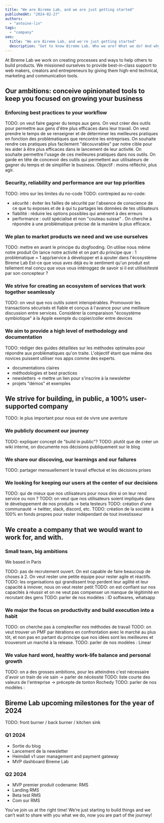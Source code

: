 ```yaml
---
title: "We are Bireme Lab, and we are just getting started"
publishedAt: "2024-02-27"
authors:
  - "antoine-lin"
tags:
  - "company"
seo:
  title: "We are Bireme Lab, and we're just getting started"
  description: "Get to know Bireme Lab. Who we are? What we do? And why we do it? Learn about our mission, vision, and values and meet the team behind the project."
---
```


At Bireme Lab we work on creating processes and ways to help others to build products. We missioned ourselves to provide best-in-class support to web makers, creators and entrepreneurs by giving them high-end technical, marketing and communication tools.

## Our ambitions: conceive opinionated tools to keep you focused on growing your business

### Enforcing best practices to your workflow

TODO: on veut faire gagner du temps aux gens. On veut créer des outils pour permettre aux gens d'être plus efficaces dans leur travail. On veut prendre le temps de se renseigner et de déterminer les meilleures pratiques en fonction des problématiques que rencontre les entreprises. On souhaite rendre
ces pratiques plus facilement "découvrables" par notre cible pour les aider à être plus efficaces dans le lancement de leur activité. On souhaite permettre l'usage de ces meilleures pratiques dans nos outils.
On garde en tête de concevoir des outils qui permettent aux utilisateurs de gagner du temps et de simplifier le business. Objectif : moins réfléchir, plus agir.

### Security, reliability and performance are our top priorities

TODO: intro sur les limites du no-code
TODO: contrepied au no-code:
- sécurité : éviter les failles de sécurité par l'absence de conscience de ce que tu exposes et de à qui tu partages les données de tes utilisateurs
- fiabilité : réduire les options possibles qui amènent à des erreurs
- performance : outil spécialisé et non "couteau suisse" . On cherche à répondre à une problématique précise de la manière la plus efficace.

### We plan to market products we need and we use ourselves

TODO: mettre en avant le principe du dogfooding. On utilise nous même notre produit
On lance notre activité et on part du principe que : 1 problématique = 1 app/service à développer et à ajouter dans l'écosystème Bireme Lab
Est-ce que vous aves déjà eu le sentiment qu'un produit est tellement mal conçu que vous vous intéroggez de savoir si il est utilisé/testé par son concepteur ?

### We strive for creating an ecosystem of services that work together seamlessly

TODO: on veut que nos outils soient interopérables. Promouvoir les transactions sécurisés et fiable et conçus à l'avance pour une meilleure discussion entre services.
Considérer la comparaison "écosystème symbiotique" à la Apple exemple du copier/coller entre devices

### We aim to provide a high level of methodology and documentation

TODO: rédiger des guides détaillées sur les méthodes optimales pour répondre aux problématiques qu'on traite. L'objectif étant que même des novices puissent utiliser nos apps comme des experts.
- documentations claires
- méthodologies et best practices
- newsletters -> mettre un lien pour s'inscrire à la newsletter
- projets "démos" et exemples

## We strive for building, in public, a 100% user-supported company

TODO: le plus important pour nous est de vivre une aventure

### We publicly document our journey

TODO: expliquer concept de "build in public"?
TODO: plutôt que de créer un wiki interne, on documente nos décisions publiquement sur le blog

### We share our discoving, our learnings and our failures

TODO: partager mensuellement le travail effectué et les décisions prises

### We looking for keeping our users at the center of our decisions

TODO: qui de mieux que nos utilisateurs pour nous dire si on leur rend service ou non ?
TODO: on veut que nos utilisateurs soient impliqués dans le développement de nos produits -> beta testeurs
TODO: création d'une communauté -> twitter, slack, discord, etc.
TODO: création de la société à 100% en fonds propres pour rester indépendant de tout investisseur

## We create a company that we would want to work for, and with.

### Small team, big ambitions

We based in Paris

TODO: pas de recrutement ouvert. On est capable de faire beaucoup de choses à 2. On veut rester une petite équipe pour rester agile et réactifs.
TODO: les organisations qui grandissent trop perdent leur agilité et leur capacité à innover, nous on veut rester petit
TODO: on est confiant sur nos capacités à réussir et on ne veut pas compenser un manque de légitimité en recrutant des gens
TODO: parler de nos modèles : ID softwares, whatsapp

### We major the focus on productivity and build execution into a habit

TODO: on cherche pas à complexifier nos méthodes de travail
TODO: on veut trouver un PMF par itérations en confrontation avec le marché au plus tôt, et non pas en partant du principe que nos idées sont les meilleures et trouveront un marché à la release.
TODO: parler de nos modèles : Linear

### We value hard word, healthy work-life balance and personal growth

TODO: on a des grosses ambitions, pour les atteindres c'est nécessaire d'avoir un train de vie sain -> parler de nécéssité
TODO: liste courte des valeurs de l'entreprise -> précepte de tonton Rochedy
TODO: parler de nos modèles : 

## Bireme Lab upcoming milestones for the year of 2024

TODO: front burner / back burner / kitchen sink

### Q1 2024

- Sortie du blog
- Lancement de la newsletter
- Heimdall v1 user management and payment gateway
- MVP dashboard Bireme Lab

### Q2 2024

- MVP premier produit codename: RMS
- Landing RMS
- Beta test RMS
- Com sur RMS

You’ve join us at the right time! We’re just starting to build things and we can’t wait to share with you what we do, now you are part of the journey!

